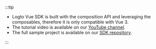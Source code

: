 :::tip

- Logto Vue SDK is built with the composition API and leveraging the composables, therefore it is only compatible with Vue 3.
- The tutorial video is available on our [YouTube channel](https://youtu.be/cAfsQrsGQqA).
- The full sample project is available on our [SDK repository](https://github.com/logto-io/js/tree/master/packages/vue-sample).

:::
